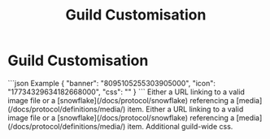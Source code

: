﻿---
title: Guild Customisation
sidebar_position: 3
---


# Guild Customisation

<SchemaExample path="/definitions/guild/customisation.json">
```json Example
{
    "banner": "8095105255303905000",
    "icon": "17734329634182668000",
    "css": ""
}
```
</SchemaExample>

<ParamsList>
    <Param name="banner" type="string">
        Either a URL linking to a valid image file or a [snowflake](/docs/protocol/snowflake) referencing a [media](/docs/protocol/definitions/media/) item.
    </Param>
    <Param name="icon" type="string" required>
        Either a URL linking to a valid image file or a [snowflake](/docs/protocol/snowflake) referencing a [media](/docs/protocol/definitions/media/) item.
    </Param>
    <Param name="css" type="string">
        Additional guild-wide css.
    </Param>
</ParamsList>